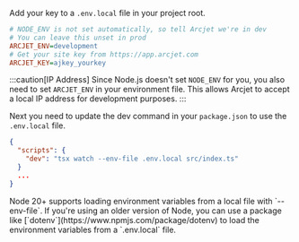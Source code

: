 
Add your key to a `.env.local` file in your project root.

```ini title=".env.local"
# NODE_ENV is not set automatically, so tell Arcjet we're in dev
# You can leave this unset in prod
ARCJET_ENV=development
# Get your site key from https://app.arcjet.com
ARCJET_KEY=ajkey_yourkey
```

:::caution[IP Address]
Since Node.js doesn't set `NODE_ENV` for you, you also need to set `ARCJET_ENV`
in your environment file. This allows Arcjet to accept a local IP address for
development purposes.
:::

Next you need to update the dev command in your `package.json` to use the
`.env.local` file.

```json
{
  "scripts": {
    "dev": "tsx watch --env-file .env.local src/index.ts"
  }
  ...
}
```

<Aside type="note" title="env files">
  Node 20+ supports loading environment variables from a local file with
  `--env-file`. If you're using an older version of Node, you can use a package
  like [`dotenv`](https://www.npmjs.com/package/dotenv) to load the environment
  variables from a `.env.local` file.
</Aside>
